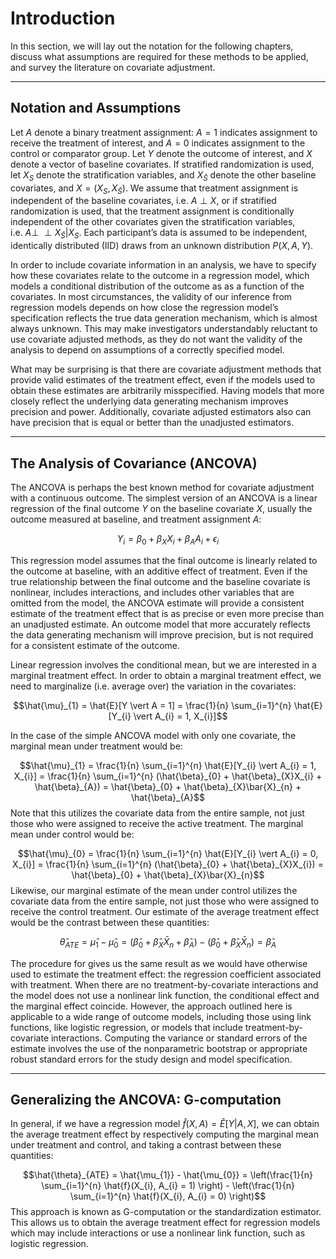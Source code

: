 # Introduction {#introduction}

In this section, we will lay out the notation for the following chapters, discuss what assumptions are required for these methods to be applied, and survey the literature on covariate adjustment.




--------------------------------------------------------------------------------




## Notation and Assumptions {#notation}

Let $A$ denote a binary treatment assignment: $A = 1$ indicates assignment to receive the treatment of interest, and $A = 0$ indicates assignment to the control or comparator group. Let $Y$ denote the outcome of interest, and $X$ denote a vector of baseline covariates. If stratified randomization is used, let $X_{S}$ denote the stratification variables, and $X_{\bar{S}}$ denote the other baseline covariates, and $X = (X_{S}, X_{\bar{S}})$. We assume that treatment assignment is independent of the baseline covariates, i.e. $A \perp X$, or if stratified randomization is used, that the treatment assignment is conditionally independent of the other covariates given the stratification variables, i.e. $A \perp\!\!\!\perp X_{\bar{S}} \vert X_{S}$. Each participant's data is assumed to be independent, identically distributed (IID) draws from an unknown distribution $P(X, A, Y)$.

In order to include covariate information in an analysis, we have to specify how these covariates relate to the outcome in a regression model, which models a conditional distribution of the outcome as as a function of the covariates. In most circumstances, the validity of our inference from regression models depends on how close the regression model's specification reflects the true data generation mechanism, which is almost always unknown. This may make investigators understandably reluctant to use covariate adjusted methods, as they do not want the validity of the analysis to depend on assumptions of a correctly specified model.

What may be surprising is that there are covariate adjustment methods that provide valid estimates of the treatment effect, even if the models used to obtain these estimates are arbitrarily misspecified. Having models that more closely reflect the underlying data generating mechanism improves precision and power. Additionally, covariate adjusted estimators also can have precision that is equal or better than the unadjusted estimators.




--------------------------------------------------------------------------------





## The Analysis of Covariance (ANCOVA) {#ancova}


The ANCOVA is perhaps the best known method for covariate adjustment with a continuous outcome. The simplest version of an ANCOVA is a linear regression of the final outcome $Y$ on the baseline covariate $X$, usually the outcome measured at baseline, and treatment assignment $A$:

$$Y_{i} = \beta_{0} + \beta_{X}X_{i} + \beta_{A}A_{i} + \epsilon_{i}$$

This regression model assumes that the final outcome is linearly related to the outcome at baseline, with an additive effect of treatment. Even if the true relationship between the final outcome and the baseline covariate is nonlinear, includes interactions, and includes other variables that are omitted from the model, the ANCOVA estimate will provide a consistent estimate of the treatment effect that is as precise or even more precise than an unadjusted estimate. An outcome model that more accurately reflects the data generating mechanism will improve precision, but is not required for a consistent estimate of the outcome.

Linear regression involves the conditional mean, but we are interested in a marginal treatment effect. In order to obtain a marginal treatment effect, we need to marginalize (i.e. average over) the variation in the covariates:

$$\hat{\mu}_{1} = \hat{E}[Y \vert A = 1] = \frac{1}{n} \sum_{i=1}^{n} \hat{E}[Y_{i} \vert A_{i} = 1, X_{i}]$$

In the case of the simple ANCOVA model with only one covariate, the marginal mean under treatment would be:

$$\hat{\mu}_{1} = \frac{1}{n} \sum_{i=1}^{n} \hat{E}[Y_{i} \vert A_{i} = 1, X_{i}] = \frac{1}{n} \sum_{i=1}^{n} (\hat{\beta}_{0} + \hat{\beta}_{X}X_{i} + \hat{\beta}_{A}) = \hat{\beta}_{0} + \hat{\beta}_{X}\bar{X}_{n} + \hat{\beta}_{A}$$
Note that this utilizes the covariate data from the entire sample, not just those who were assigned to receive the active treatment. The marginal mean under control would be:

$$\hat{\mu}_{0} = \frac{1}{n} \sum_{i=1}^{n} \hat{E}[Y_{i} \vert A_{i} = 0, X_{i}] = \frac{1}{n} \sum_{i=1}^{n} (\hat{\beta}_{0} + \hat{\beta}_{X}X_{i}) = \hat{\beta}_{0} + \hat{\beta}_{X}\bar{X}_{n}$$
Likewise, our marginal estimate of the mean under control utilizes the covariate data from the entire sample, not just those who were assigned to receive the control treatment. Our estimate of the average treatment effect would be the contrast between these quantities:

$$\hat{\theta}_{ATE} = \hat{\mu}_{1} - \hat{\mu}_{0} = (\hat{\beta}_{0} + \hat{\beta}_{X}\bar{X}_{n} + \hat{\beta}_{A}) - (\hat{\beta}_{0} + \hat{\beta}_{X}\bar{X}_{n}) = \hat{\beta}_{A}$$

The procedure for gives us the same result as we would have otherwise used to estimate the treatment effect: the regression coefficient associated with treatment. When there are no treatment-by-covariate interactions and the model does not use a nonlinear link function, the conditional effect and the marginal effect coincide. However, the approach outlined here is applicable to a wide range of outcome models, including those using link functions, like logistic regression, or models that include treatment-by-covariate interactions. Computing the variance or standard errors of the estimate involves the use of the nonparametric bootstrap or appropriate robust standard errors for the study design and model specification.




--------------------------------------------------------------------------------




## Generalizing the ANCOVA: G-computation

In general, if we have a regression model $\hat{f}(X, A) = \hat{E}[Y \vert A, X]$, we can obtain the average treatment effect by respectively computing the marginal mean under treatment and control, and taking a contrast between these quantities:

$$\hat{\theta}_{ATE} = \hat{\mu_{1}} - \hat{\mu_{0}} = \left(\frac{1}{n} \sum_{i=1}^{n} \hat{f}(X_{i}, A_{i} = 1) \right) - \left(\frac{1}{n} \sum_{i=1}^{n} \hat{f}(X_{i}, A_{i} = 0) \right)$$
This approach is known as G-computation or the standardization estimator. This allows us to obtain the average treatment effect for regression models which may include interactions or use a nonlinear link function, such as logistic regression.



